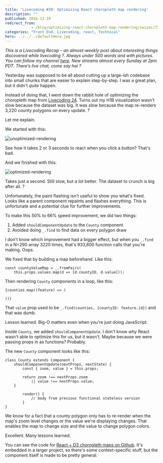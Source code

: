 ```yaml
---
title: 'Livecoding #29: Optimizing React choropleth map rendering'
description: ""
published: 2016-12-19
redirect_from: 
            - /blog/optimizing-react-choropleth-map-rendering/swizec/7302
categories: "Front End, Livecoding, react, Technical"
hero: ../../../defaultHero.jpg
---
```

_This is a Livecoding Recap – an almost-weekly post about interesting things discovered while livecoding ?. Always under 500 words and with pictures. You can follow my channel [here](https://livecoding.tv/swizec). New streams almost every Sunday at 2pm PDT. There’s live chat, come say hai ?_





Yesterday was supposed to be all about cutting up a large-ish codebase into small chunks that are easier to explain step-by-step. I was a great plan, but it didn't _quite_ happen.



Instead of doing that, I went down the rabbit hole of optimizing the choropleth map from [Livecoding 24](https://swizec.com/blog/livecoding-24-choropleth-react-js/swizec/7078). Turns out my H1B visualization wasn't slow because the dataset was big. It was slow because the map re-renders 3,220 county polygons on every update. ?



Let me explain.



We started with this:



![unoptimized-rendering](./img/blog-wp-content-uploads-2016-12-unoptimized-rendering.gif)



See how it takes 2 or 3 seconds to react when you click a button? That's bad.



And we finished with this:



![optimized-rendering](./img/blog-wp-content-uploads-2016-12-optimized-rendering.gif)



Takes just a second. Still slow, but _a lot_ better. The dataset to crunch is big after all. ?



Unfortunately, the paint flashing isn't useful to show you what's fixed. Looks like a parent component repaints and flashes everything. This is unfortunate and a potential clue for further improvements.



To make this 50% to 66% speed improvement, we did two things:



1. Added `shouldComponentUpdate` to the `County` component
2. Avoided doing `_.find` to find data on every polygon draw



I don't know which improvement had a bigger effect, but when you `_.find` in a N=290 array 3220 times, that's 933,800 function calls that you're making. Oops.



We fixed that by building a map beforehand. Like this:



```
const countyValueMap = _.fromPairs(
    this.props.values.map(d => [d.countyID, d.value]));
```



Then rendering `County` components in a loop, like this:



```
{counties.map((feature) => (
    
))}
```



That `value` prop used to be `_.find(counties, {countyID: feature.id})` and that was dumb.



Lesson learned. Big-O matters even when you're just doing JavaScript.



Inside `County`, we added `shouldComponentUpdate`. I don't know _why_ React wasn't able to optimize this for us, but it wasn't. Maybe because we were passing props in as functions? Probably.



The new `County` component looks like this:



```
class County extends Component {
    shouldComponentUpdate(nextProps, nextState) {
        const { zoom, value } = this.props;

        return zoom !== nextProps.zoom
            || value !== nextProps.value;
    }

        render() {
            // body from previous functional stateless version
        }
}
```



We know for a fact that a county polygon only has to re-render when the map's zoom level changes or the value we're displaying changes. That enables the map to change size and the value to change polygon colors.



Excellent. Many lessons learned.



You can see the code for [React + D3 choropleth maps on Github](https://github.com/Swizec/h1b-software-salaries/tree/create-react-app/src/components/CountyMap). It's embedded in a larger project, so there's some context-specific stuff, but the component itself is made to be pretty general.